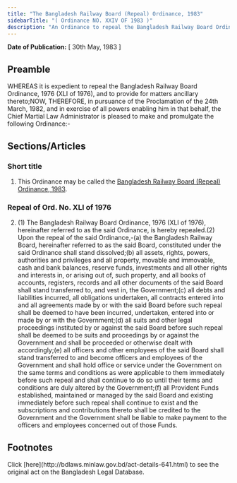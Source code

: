 ```yaml
---
title: "The Bangladesh Railway Board (Repeal) Ordinance, 1983"
sidebarTitle: "( Ordinance NO. XXIV OF 1983 )"
description: "An Ordinance to repeal the Bangladesh Railway Board Ordinance, 1976."
---
```


**Date of Publication:** [ 30th May, 1983 ]

## Preamble

WHEREAS it is expedient to repeal the Bangladesh Railway Board Ordinance, 1976 (XLI of 1976), and to provide for matters ancillary thereto;NOW, THEREFORE, in pursuance of the Proclamation of the 24th March, 1982, and in exercise of all powers enabling him in that behalf, the Chief Martial Law Administrator is pleased to make and promulgate the following Ordinance:-

## Sections/Articles

### Short title

1. This Ordinance may be called the [Bangladesh Railway Board (Repeal) Ordinance, 1983](/act-641.html "Bangladesh Railway Board (Repeal) Ordinance, 1983").

### Repeal of Ord. No. XLI of 1976

2. (1) The Bangladesh Railway Board Ordinance, 1976 (XLI of 1976), hereinafter referred to as the said Ordinance, is hereby repealed.(2) Upon the repeal of the said Ordinance,-(a) the Bangladesh Railway Board, hereinafter referred to as the said Board, constituted under the said Ordinance shall stand dissolved;(b) all assets, rights, powers, authorities and privileges and all property, movable and immovable, cash and bank balances, reserve funds, investments and all other rights and interests in, or arising out of, such property, and all books of accounts, registers, records and all other documents of the said Board shall stand transferred to, and vest in, the Government;(c) all debts and liabilities incurred, all obligations undertaken, all contracts entered into and all agreements made by or with the said Board before such repeal shall be deemed to have been incurred, undertaken, entered into or made by or with the Government;(d) all suits and other legal proceedings instituted by or against the said Board before such repeal shall be deemed to be suits and proceedings by or against the Government and shall be proceeded or otherwise dealt with accordingly;(e) all officers and other employees of the said Board shall stand transferred to and become officers and employees of the Government and shall hold office or service under the Government on the same terms and conditions as were applicable to them immediately before such repeal and shall continue to do so until their terms and conditions are duly altered by the Government;(f) all Provident Funds established, maintained or managed by the said Board and existing immediately before such repeal shall continue to exist and the subscriptions and contributions thereto shall be credited to the Government and the Government shall be liable to make payment to the officers and employees concerned out of those Funds.

## Footnotes

<Note>
  Click [here](http://bdlaws.minlaw.gov.bd/act-details-641.html) to see the original act on the Bangladesh Legal Database.
</Note>
